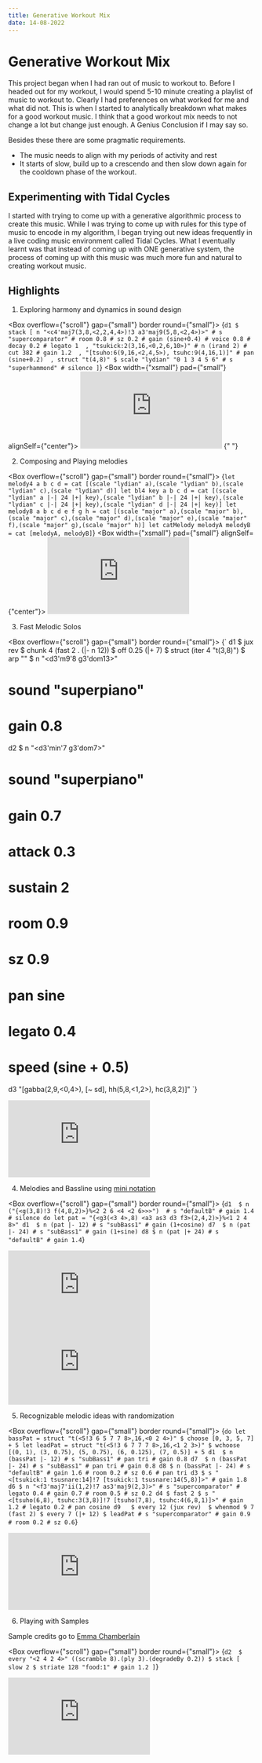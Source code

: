 ```yaml
---
title: Generative Workout Mix
date: 14-08-2022
---
```



# Generative Workout Mix

This project began when I had ran out of music to workout to. Before I headed out for my workout, I would spend 5-10 minute creating a playlist of music to workout to. Clearly I had preferences on what worked for me and what did not. This is when I started to analytically breakdown what makes for a good workout music.
I think that a good workout mix needs to not change a lot but change just enough. A Genius Conclusion if I may say so.

Besides these there are some pragmatic requirements.

- The music needs to align with my periods of activity and rest
- It starts of slow, build up to a crescendo and then slow down again for the cooldown phase of the workout.

## Experimenting with Tidal Cycles

I started with trying to come up with a generative algorithmic process to create this music. While I was trying to come up with rules for this type of music to encode in my algorithm, I began trying out new ideas frequently in a live coding music environment called Tidal Cycles. What I eventually learnt was that instead of coming up with ONE generative system, the process of coming up with this music was much more fun and natural to creating workout music.

## Highlights

1. Exploring harmony and dynamics in sound design

<Box overflow={"scroll"} gap={"small"} border round={"small"}>
  <Box>
    <SyntaxHighlighter language="haskell">
      {`
d1 $ stack [
    n "<c4'maj7(3,8,<2,2,4,4>)!3 a3'maj9(5,8,<2,4>)>" # s "supercomparator" # room 0.8 # sz 0.2 # gain (sine+0.4) # voice 0.8 # decay 0.2 # legato 1 
    , "tsukick:2(3,16,<0,2,6,10>)" # n (irand 2) # cut 382 # gain 1.2 
    , "[tsuho:6(9,16,<2,4,5>), tsuhc:9(4,16,1)]" # pan (sine+0.2) 
    , struct "t(4,8)" $ scale "lydian" "0 1 3 4 5 6" # s "superhammond" # silence
]
            `}
    </SyntaxHighlighter>
  </Box>
  <Box width={"xsmall"} pad={"small"} alignSelf={"center"}>
    <iframe
      width="289"
      height="157"
      src="https://www.youtube.com/embed/2VbkzeiQGlc"
      title="YouTube video player"
      frameborder="0"
      allow="accelerometer; autoplay; clipboard-write; encrypted-media; gyroscope; picture-in-picture"
      allowfullscreen
    ></iframe>
  </Box>
</Box>{" "}

2. Composing and Playing melodies

<Box overflow={"scroll"} gap={"small"} border round={"small"}>
  <Box>
    <SyntaxHighlighter language="haskell">
      {`
let melody4 a b c d = cat [(scale "lydian" a),(scale "lydian" b),(scale "lydian" c),(scale "lydian" d)]
let bl4 key a b c d = cat [(scale "lydian" a |-| 24 |+| key),(scale "lydian" b |-| 24 |+| key),(scale "lydian" c |-| 24 |+| key),(scale "lydian" d |-| 24 |+| key)]
let melody8 a b c d e f g h = cat [(scale "major" a),(scale "major" b),(scale "major" c),(scale "major" d),(scale "major" e),(scale "major" f),(scale "major" g),(scale "major" h)]
let catMelody melodyA melodyB = cat [melodyA, melodyB]
            `}
    </SyntaxHighlighter>
  </Box>
  <Box width={"xsmall"} pad={"small"} alignSelf={"center"}>
    <iframe
      width="289"
      height="157"
      src="https://www.youtube.com/embed/4GweazXRVXI"
      title="YouTube video player"
      frameborder="0"
      allow="accelerometer; autoplay; clipboard-write; encrypted-media; gyroscope; picture-in-picture"
      allowfullscreen
    ></iframe>
  </Box>
</Box>

3. Fast Melodic Solos

<Box overflow={"scroll"} gap={"small"} border round={"small"}>
  <Box>
    <SyntaxHighlighter language="haskell">
      {`
d1 $ jux rev $ chunk 4 (fast 2 . (|- n 12)) $ off 0.25 (|+ 7) $ struct (iter 4 "t(3,8)")
  $ arp "<up down>" $ n "<d3'm9'8 g3'dom13>"
  # sound "superpiano"
  # gain 0.8
d2 $ n "<d3'min'7 g3'dom7>"
  # sound "superpiano"
  # gain 0.7
  # attack 0.3
  # sustain 2
  # room 0.9
  # sz 0.9
  # pan sine
  # legato 0.4
  # speed (sine + 0.5)
d3 "[gabba(2,9,<0,4>), [~ sd], hh(5,8,<1,2>), hc(3,8,2)]"
`}

</SyntaxHighlighter>

  </Box>
  <Box width={"xsmall"} pad={"small"} alignSelf={"center"}>
    <iframe
      width="289"
      height="157"
      src="https://www.youtube.com/embed/LJzUYNian_I"
      title="YouTube video player"
      frameborder="0"
      allow="accelerometer; autoplay; clipboard-write; encrypted-media; gyroscope; picture-in-picture"
      allowfullscreen
    ></iframe>
  </Box>
</Box>

4. Melodies and Bassline using [mini notation](https://tidalcycles.org/docs/reference/mini_notation/)

<Box overflow={"scroll"} gap={"small"} border round={"small"}>
  <Box>
    <SyntaxHighlighter language="haskell">
      {`
d1 
    $ n ("{<g(3,8)!3 f(4,8,2)>}%<2 2 6 <4 <2 6>>>") 
    # s "defaultB"
    # gain 1.4
    # silence
do
    let pat = "{<g3(<3 4>,8) <a3 as3 d3 f3>(2,4,2)>}%<1 2 4 8>"
    d1 
        $ n (pat |- 12)
        # s "subBass1"
        # gain (1+cosine)
    d7 
        $ n (pat |- 24)
        # s "subBass1"
        # gain (1+sine)
    d8
        $ n (pat |+ 24)
        # s "defaultB"
        # gain 1.4
`}

</SyntaxHighlighter>

  </Box>
  <Box width={"xsmall"} pad={"small"} alignSelf={"center"}>
    <iframe
      width="289"
      height="157"
      src="https://www.youtube.com/embed/-n6KPsBoJss"
      title="YouTube video player"
      frameborder="0"
      allow="accelerometer; autoplay; clipboard-write; encrypted-media; gyroscope; picture-in-picture"
      allowfullscreen
    ></iframe>
  </Box>
  <Box width={"xsmall"} pad={"small"} alignSelf={"center"}>
    <iframe
      width="289"
      height="157"
      src="https://www.youtube.com/embed/YZUQlJ-2wAQ"
      title="YouTube video player"
      frameborder="0"
      allow="accelerometer; autoplay; clipboard-write; encrypted-media; gyroscope; picture-in-picture"
      allowfullscreen
    ></iframe>
  </Box>
</Box>

5. Recognizable melodic ideas with randomization

<Box overflow={"scroll"} gap={"small"} border round={"small"}>
  <Box>
    <SyntaxHighlighter language="haskell">
      {`
do
  let bassPat = struct "t(<5!3 6 5 7 7 8>,16,<0 2 4>)" $ choose [0, 3, 5, 7] + 5
  let leadPat = struct "t(<5!3 6 7 7 7 8>,16,<1 2 3>)" $ wchoose [(0, 1), (3, 0.75), (5, 0.75), (6, 0.125), (7, 0.5)] + 5
  d1 
      $ n (bassPat |- 12)
      # s "subBass1"
      # pan tri
      # gain 0.8
  d7 
      $ n (bassPat |- 24)
      # s "subBass1"
      # pan tri
      # gain 0.8
  d8
      $ n (bassPat |- 24)
      # s "defaultB"
      # gain 1.6
      # room 0.2
      # sz 0.6
      # pan tri
  d3 $ s "<[tsukick:1 tsusnare:14]!7 [tsukick:1 tsusnare:14(5,8)]>" # gain 1.8
  d6 $ n "<f3'maj7'ii(1,2)!7 as3'maj9(2,3)>" # s "supercomparator" # legato 0.4 # gain 0.7 # room 0.5 # sz 0.2
  d4 $ fast 2 $ s "<[tsuho(6,8), tsuhc:3(3,8)]!7 [tsuho(7,8), tsuhc:4(6,8,1)]>" # gain 1.2 # legato 0.2 # pan cosine
  d9  
      $ every 12 (jux rev) 
      $ whenmod 9 7 (fast 2)
      $ every 7 (|+ 12)
      $ leadPat
      # s "supercomparator"
      # gain 0.9
      # room 0.2
      # sz 0.6
`}

</SyntaxHighlighter>

  </Box>
  <Box width={"xsmall"} pad={"small"} alignSelf={"center"}>
    <iframe
      width="289"
      height="157"
      src="https://www.youtube.com/embed/ao_UMCT3k7Q"
      title="YouTube video player"
      frameborder="0"
      allow="accelerometer; autoplay; clipboard-write; encrypted-media; gyroscope; picture-in-picture"
      allowfullscreen
    ></iframe>
  </Box>
</Box>


6. Playing with Samples

Sample credits go to [Emma Chamberlain](https://www.youtube.com/watch?v=F14Flnq3zCY)

<Box overflow={"scroll"} gap={"small"} border round={"small"}>
  <Box>
    <SyntaxHighlighter language="haskell">
      {`
d2 
    $ every "<2 4 2 4>" ((scramble 8).(ply 3).(degradeBy 0.2))
    $ stack [
        slow 2 $ striate 128 "food:1" # gain 1.2
    ]
`}

</SyntaxHighlighter>

  </Box>
  <Box width={"xsmall"} pad={"small"} alignSelf={"center"}>
    <iframe
      width="289"
      height="157"
      src="https://www.youtube.com/embed/JQTiSzQP_Fg"
      title="denntenna"
      frameborder="0"
      allow="accelerometer; autoplay; clipboard-write; encrypted-media; gyroscope; picture-in-picture"
      allowfullscreen
    ></iframe>
  </Box>
</Box>
